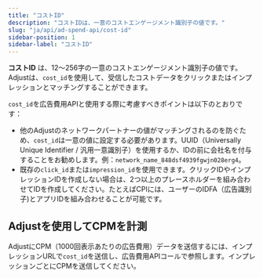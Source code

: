 ```yaml
---
title: "コストID"
description: "コストIDは、一意のコストエンゲージメント識別子の値です。"
slug: "ja/api/ad-spend-api/cost-id"
sidebar-position: 1
sidebar-label: "コストID"
---
```


**コストID** は、12〜256字の一意のコストエンゲージメント識別子の値です。Adjustは、`cost_id`を使用して、受信したコストデータをクリックまたはインプレッションとマッチングすることができます。

`cost_id`を広告費用APIと使用する際に考慮すべきポイントは以下のとおりです：

-  他のAdjustのネットワークパートナーの値がマッチングされるのを防ぐため、`cost_id`は一意の値に設定する必要があります。UUID（Universally Unique Identifier / 汎用一意識別子）を使用するか、IDの前に会社名を付与することをお勧めします。例：`network_name_848dsf4939fgwjn028erg4`。
-  既存の`click_id`または`impression_id`を使用できます。クリックIDやインプレッションIDを作成しない場合は、2つ以上のプレースホルダーを組み合わせてIDを作成してください。たとえばCPIには、ユーザーのIDFA（広告識別子\)とアプリIDを組み合わせることが可能です。

## Adjustを使用してCPMを計測

AdjustにCPM（1000回表示あたりの広告費用）データを送信するには、インプレッションURLで`cost_id`を送信し、広告費用APIコールで参照します。インプレッションごとにCPMを送信してください。
